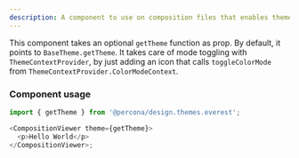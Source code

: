 ```yaml
---
description: A component to use on composition files that enables theme mode toggling.
---
```



This component takes an optional `getTheme` function as prop. By default, it points to `BaseTheme.getTheme`.
It takes care of mode toggling with `ThemeContextProvider`, by just adding an icon that calls `toggleColorMode` from `ThemeContextProvider.ColorModeContext`.

### Component usage

```js
import { getTheme } from '@percona/design.themes.everest';

<CompositionViewer theme={getTheme}>
  <p>Hello World</p>
</CompositionViewer>;
```
